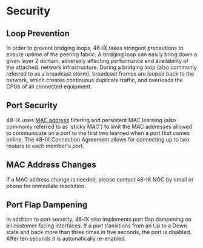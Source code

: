 # Security

## Loop Prevention

In order to prevent bridging loops, 48-IX takes stringent precautions to ensure uptime of the peering fabric. A bridging loop can easily bring down a given layer 2 domain, adversely affecting performance and availability of the attached. network infrastructure. During a bridging loop (also commonly referred to as a broadcast storm), broadcast frames are looped back to the network, which creates continuous duplicate traffic, and overloads the CPUs of all connected equipment.

## Port Security

48-IX uses [MAC address](https://en.wikipedia.org/wiki/MAC_address) filtering and persistent MAC learning (also commonly referred to as 'sticky MAC') to limit the MAC addresses allowed to communicate on a port to the first two learned when a port first comes online. The 48-IX Connection Agreement allows for connecting up to two routers to each member's port.

## MAC Address Changes

If a MAC address change is needed, please contact 48-IX NOC by email or phone for immediate resolution.

## Port Flap Dampening

In addition to port security, 48-IX also implements port flap dampening on all customer facing interfaces. If a port transitions from an Up to a Down state and back more than three times in five seconds, the port is disabled. After ten seconds it is automatically re-enabled.
